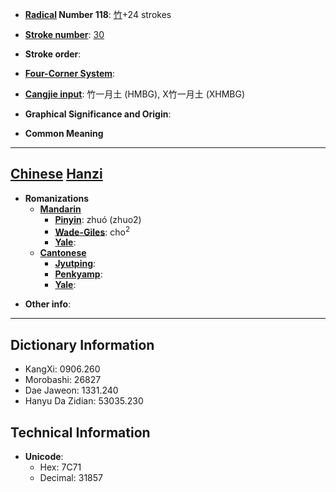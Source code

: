 * '''[[Wiktionary:Chinese radical index| Radical]] Number 118''': [[Wiktionary:Chinese radical index 竹|竹]]+24 strokes

* '''[[Wiktionary:Chinese total strokes index|Stroke number]]''': [[Wiktionary:Chinese total strokes index 30|30]]

* '''Stroke order''': 

* '''[[Wiktionary:Chinese four corner index|Four-Corner System]]''': 

* '''[[Wiktionary:Chinese Cangjie index|Cangjie input]]''': 竹一月土 (HMBG), X竹一月土 (XHMBG)

* '''Graphical Significance and Origin''': 

* '''Common Meaning'''

----

== [[Chinese]] [[Hanzi]] ==

* '''Romanizations'''
** '''[[Mandarin]]'''
*** '''[[Pinyin]]''': zhuó (zhuo2)
*** '''[[Wade-Giles]]''': cho<sup>2</sup>
*** '''[[Yale]]''': 
** '''[[Cantonese]]'''
*** '''[[Jyutping]]''':
*** '''[[Penkyamp]]''': 
*** '''[[Yale]]''': 

* '''Other info''': 

----

== Dictionary Information ==

* KangXi: 0906.260
* Morobashi: 26827
* Dae Jaweon: 1331.240
* Hanyu Da Zidian: 53035.230

== Technical Information ==

* '''Unicode''':
** Hex: 7C71
** Decimal: 31857